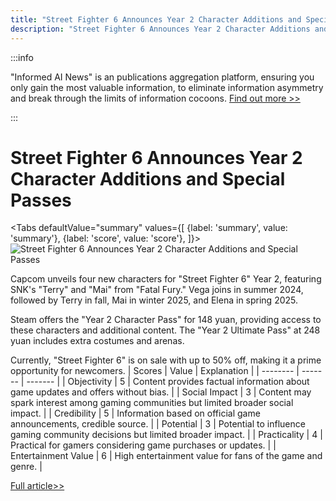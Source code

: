```yaml
---
title: "Street Fighter 6 Announces Year 2 Character Additions and Special Passes"
description: "Street Fighter 6 Announces Year 2 Character Additions and Special Passes"
---
```



:::info

"Informed AI News" is an publications aggregation platform, ensuring you only gain the most valuable information, to eliminate information asymmetry and break through the limits of information cocoons.  [Find out more >>](/)

:::

# Street Fighter 6 Announces Year 2 Character Additions and Special Passes


<Tabs
	defaultValue="summary"
	values={[
	{label: 'summary', value: 'summary'},
	{label: 'score', value: 'score'},
]}>
<TabItem value="summary">
<img
  src="https://image.informedainews.com/2024/06/Ent-3gp-1717900496-1.jpg"
  alt="Street Fighter 6 Announces Year 2 Character Additions and Special Passes"
/>



Capcom unveils four new characters for "Street Fighter 6" Year 2, featuring SNK's "Terry" and "Mai" from "Fatal Fury." Vega joins in summer 2024, followed by Terry in fall, Mai in winter 2025, and Elena in spring 2025.

Steam offers the "Year 2 Character Pass" for 148 yuan, providing access to these characters and additional content. The "Year 2 Ultimate Pass" at 248 yuan includes extra costumes and arenas.

Currently, "Street Fighter 6" is on sale with up to 50% off, making it a prime opportunity for newcomers.
</TabItem>
<TabItem value="score">
	| Scores     | Value   | Explanation |
	| -------- | ------- | ------- |
	| Objectivity  | 5    | Content provides factual information about game updates and offers without bias.    |
	| Social Impact | 3     | Content may spark interest among gaming communities but limited broader social impact.    |
	| Credibility    | 5    | Information based on official game announcements, credible source.    |
	| Potential    | 3    | Potential to influence gaming community decisions but limited broader impact.    |
	| Practicality    | 4    | Practical for gamers considering game purchases or updates.    |
	| Entertainment Value    | 6    | High entertainment value for fans of the game and genre.    |
</TabItem>
</Tabs>

[Full article>>](https://www.gcores.com/articles/183107)
